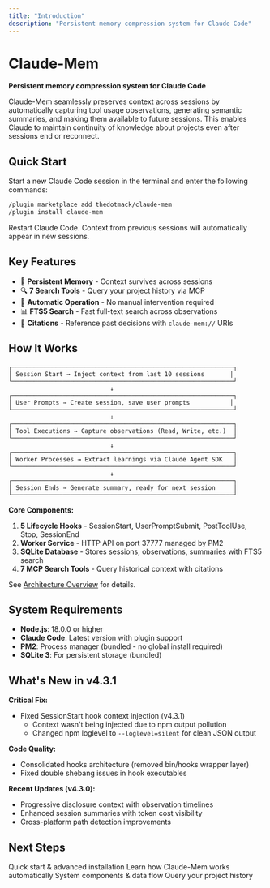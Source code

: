 ```yaml
---
title: "Introduction"
description: "Persistent memory compression system for Claude Code"
---
```


# Claude-Mem

**Persistent memory compression system for Claude Code**

Claude-Mem seamlessly preserves context across sessions by automatically capturing tool usage observations, generating semantic summaries, and making them available to future sessions. This enables Claude to maintain continuity of knowledge about projects even after sessions end or reconnect.

## Quick Start

Start a new Claude Code session in the terminal and enter the following commands:

```bash
/plugin marketplace add thedotmack/claude-mem
/plugin install claude-mem
```

Restart Claude Code. Context from previous sessions will automatically appear in new sessions.

## Key Features

- 🧠 **Persistent Memory** - Context survives across sessions
- 🔍 **7 Search Tools** - Query your project history via MCP
- 🤖 **Automatic Operation** - No manual intervention required
- 📊 **FTS5 Search** - Fast full-text search across observations
- 🔗 **Citations** - Reference past decisions with `claude-mem://` URIs

## How It Works

```
┌─────────────────────────────────────────────────────────────┐
│ Session Start → Inject context from last 10 sessions       │
└─────────────────────────────────────────────────────────────┘
                            ↓
┌─────────────────────────────────────────────────────────────┐
│ User Prompts → Create session, save user prompts           │
└─────────────────────────────────────────────────────────────┘
                            ↓
┌─────────────────────────────────────────────────────────────┐
│ Tool Executions → Capture observations (Read, Write, etc.)  │
└─────────────────────────────────────────────────────────────┘
                            ↓
┌─────────────────────────────────────────────────────────────┐
│ Worker Processes → Extract learnings via Claude Agent SDK   │
└─────────────────────────────────────────────────────────────┘
                            ↓
┌─────────────────────────────────────────────────────────────┐
│ Session Ends → Generate summary, ready for next session     │
└─────────────────────────────────────────────────────────────┘
```

**Core Components:**
1. **5 Lifecycle Hooks** - SessionStart, UserPromptSubmit, PostToolUse, Stop, SessionEnd
2. **Worker Service** - HTTP API on port 37777 managed by PM2
3. **SQLite Database** - Stores sessions, observations, summaries with FTS5 search
4. **7 MCP Search Tools** - Query historical context with citations

See [Architecture Overview](architecture/overview) for details.

## System Requirements

- **Node.js**: 18.0.0 or higher
- **Claude Code**: Latest version with plugin support
- **PM2**: Process manager (bundled - no global install required)
- **SQLite 3**: For persistent storage (bundled)

## What's New in v4.3.1

**Critical Fix:**
- Fixed SessionStart hook context injection (v4.3.1)
  - Context wasn't being injected due to npm output pollution
  - Changed npm loglevel to `--loglevel=silent` for clean JSON output

**Code Quality:**
- Consolidated hooks architecture (removed bin/hooks wrapper layer)
- Fixed double shebang issues in hook executables

**Recent Updates (v4.3.0):**
- Progressive disclosure context with observation timelines
- Enhanced session summaries with token cost visibility
- Cross-platform path detection improvements

## Next Steps

<CardGroup cols={2}>
  <Card title="Installation" icon="download" href="/installation">
    Quick start & advanced installation
  </Card>
  <Card title="Getting Started" icon="rocket" href="/usage/getting-started">
    Learn how Claude-Mem works automatically
  </Card>
  <Card title="Architecture" icon="sitemap" href="/architecture/overview">
    System components & data flow
  </Card>
  <Card title="Search Tools" icon="magnifying-glass" href="/usage/search-tools">
    Query your project history
  </Card>
</CardGroup>
